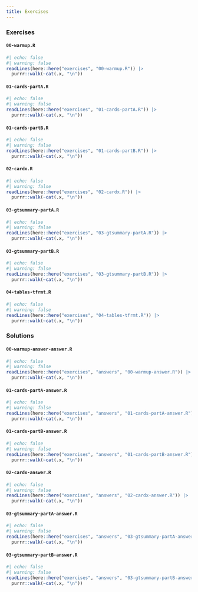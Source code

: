 ```yaml
---
title: Exercises
---
```


### Exercises

#### `00-warmup.R`

```r
#| echo: false
#| warning: false
readLines(here::here("exercises", "00-warmup.R")) |> 
  purrr::walk(~cat(.x, "\n"))
```

#### `01-cards-partA.R`

```r
#| echo: false
#| warning: false
readLines(here::here("exercises", "01-cards-partA.R")) |> 
  purrr::walk(~cat(.x, "\n"))
```

#### `01-cards-partB.R`

```r
#| echo: false
#| warning: false
readLines(here::here("exercises", "01-cards-partB.R")) |> 
  purrr::walk(~cat(.x, "\n"))
```

#### `02-cardx.R`

```r
#| echo: false
#| warning: false
readLines(here::here("exercises", "02-cardx.R")) |> 
  purrr::walk(~cat(.x, "\n"))
```

#### `03-gtsummary-partA.R`

```r
#| echo: false
#| warning: false
readLines(here::here("exercises", "03-gtsummary-partA.R")) |> 
  purrr::walk(~cat(.x, "\n"))
```

#### `03-gtsummary-partB.R`

```r
#| echo: false
#| warning: false
readLines(here::here("exercises", "03-gtsummary-partB.R")) |> 
  purrr::walk(~cat(.x, "\n"))
```

#### `04-tables-tfrmt.R`

```r
#| echo: false
#| warning: false
readLines(here::here("exercises", "04-tables-tfrmt.R")) |> 
  purrr::walk(~cat(.x, "\n"))
```

### Solutions

#### `00-warmup-answer-answer.R`

```r
#| echo: false
#| warning: false
readLines(here::here("exercises", "answers", "00-warmup-answer.R")) |> 
  purrr::walk(~cat(.x, "\n"))
```

#### `01-cards-partA-answer.R`

```r
#| echo: false
#| warning: false
readLines(here::here("exercises", "answers", "01-cards-partA-answer.R")) |> 
  purrr::walk(~cat(.x, "\n"))
```

#### `01-cards-partB-answer.R`

```r
#| echo: false
#| warning: false
readLines(here::here("exercises", "answers", "01-cards-partB-answer.R")) |> 
  purrr::walk(~cat(.x, "\n"))
```

#### `02-cardx-answer.R`

```r
#| echo: false
#| warning: false
readLines(here::here("exercises", "answers", "02-cardx-answer.R")) |> 
  purrr::walk(~cat(.x, "\n"))
```

#### `03-gtsummary-partA-answer.R`

```r
#| echo: false
#| warning: false
readLines(here::here("exercises", "answers", "03-gtsummary-partA-answer.R")) |> 
  purrr::walk(~cat(.x, "\n"))
```

#### `03-gtsummary-partB-answer.R`

```r
#| echo: false
#| warning: false
readLines(here::here("exercises", "answers", "03-gtsummary-partB-answer.R")) |> 
  purrr::walk(~cat(.x, "\n"))
```


